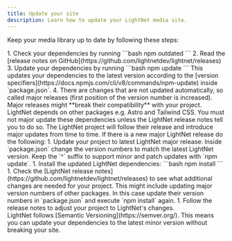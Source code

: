 ```yaml
---
title: Update your site
description: Learn how to update your LightNet media site.
---
```




Keep your media library up to date by following these steps:

<Steps>
1. Check your dependencies by running
    ```bash
    npm outdated
    ```
2. Read the [release notes on GitHub](https://github.com/lightnetdev/lightnet/releases)
3. Update your dependencies by running
    ```bash
    npm update
    ```
    This updates your dependencies to the latest version according to the [version specifiers](https://docs.npmjs.com/cli/v8/commands/npm-update) 
    inside `package.json`.
4.  There are changes that are not updated automatically, so called major releases (first position of the version number is increased). 
    Major releases might **break their compatibility** with your project. LightNet depends on other packages e.g. Astro and Tailwind CSS. 
    You must not major update these dependencies unless the LightNet release notes tell you to do so. The LightNet project will follow their 
    release and introduce major updates from time to time. If there is a new major LightNet release do the following:
    1. Update your project to latest LightNet major release: Inside `package.json` change the version numbers to match the latest LightNet version. Keep the `^` suffix 
        to support minor and patch updates with `npm update`.
    1. Install the updated LightNet dependencies:
        ```bash
        npm install
        ```
    1. Check the [LightNet release notes](https://github.com/lightnetdev/lightnet/releases) to see what additional changes are needed for your project.
        This might include updating major version numbers of other packages. In this case update their version numbers in `package.json` and execute `npm install` again.
    1. Follow the release notes to adjust your project to LightNet's changes.
</Steps>

<Aside>
LightNet follows [Semantic Versioning](https://semver.org/). This means you can update your dependencies to the latest minor 
version without breaking your site.
</Aside>
